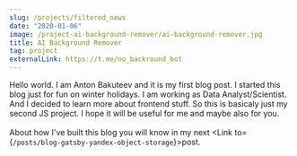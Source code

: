 ```yaml
---
slug: /projects/filtered_news
date: "2020-01-06"
image: /project-ai-background-remover/ai-background-remover.jpg
title: AI Background Remover
tag: project
externalLink: https://t.me/no_backround_bot
---
```



Hello world. I am Anton Bakuteev and it is my first blog post. 
I started this blog just for fun on winter holidays. 
I am working as Data Analyst/Scientist. 
And I decided to learn more about  frontend stuff. 
So this is basicaly just my second JS project.
I hope it will be useful for me and maybe also for you.
<br/><br/>
About how I've built this blog you will 
know in my next <Link to={`/posts/blog-gatsby-yandex-object-storage`}>post.</Link> 